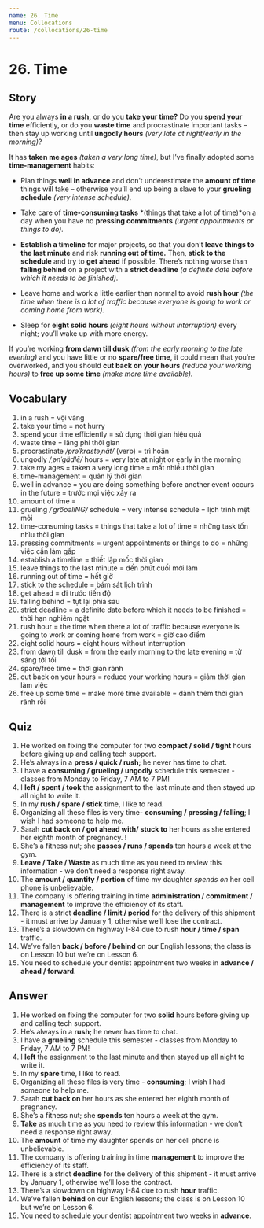 ```yaml
---
name: 26. Time
menu: Collocations
route: /collocations/26-time
---
```


# 26. Time

## Story

Are you always **in a rush,** or do you **take your time?** Do you **spend your time** efficiently, or do you **waste time** and procrastinate important tasks – then stay up working until **ungodly hours** *(very late at night/early in the morning)*?

It has **taken me ages** *(taken a very long time)*, but I’ve finally adopted some **time-management** habits: 

- Plan things **well in advance** and don’t underestimate the **amount of time** things will take – otherwise you’ll end up being a slave to your **grueling schedule** *(very intense schedule).*

- Take care of **time-consuming tasks** *(things that take a lot of time)*on a day when you have no **pressing commitments** *(urgent appointments or things to do).*

- **Establish a timeline** for major projects, so that you don’t **leave things to the last minute** and risk **running out of time.** Then, **stick to the schedule** and try to **get ahead** if possible. There’s nothing worse than **falling behind** on a project with a **strict deadline** *(a definite date before which it needs to be finished).*

- Leave home and work a little earlier than normal to avoid **rush hour** *(the time when there is a lot of traffic because everyone is going to work or coming home from work).*
- Sleep for **eight solid hours** *(eight hours without interruption)* every night; you’ll wake up with more energy. 

If you’re working **from dawn till dusk** *(from the early morning to the late evening)* and you have little or no **spare/free time,** it could mean that you’re overworked, and you should **cut back on your hours** *(reduce your working hours)* to **free up some time** *(make more time available).*

## Vocabulary

1. in a rush = vội vàng 
2. take your time = not hurry
3. spend your time efficiently = sử dụng thời gian hiệu quả
4. waste time = lãng phí thời gian
5. procrastinate _/prəˈkrastəˌnāt/_  (verb) = trì hoãn 
6. ungodly _/ˌənˈgädlē/_ hours = very late at night or early in the morning
7. take my ages = taken a very long time = mất nhiều thời gian
8. time-management = quản lý thời gian
9. well in advance = you are doing something before another event occurs in the future = trước mọi việc xảy ra
10. amount of time = 
11. grueling _/ˈgro͞oəliNG/_ schedule = very intense schedule = lịch trình mệt mỏi
12. time-consuming tasks = things that take a lot of time = những task tốn nhìu thời gian
13. pressing commitments = urgent appointments or things to do = những việc cần làm gấp
14. establish a timeline = thiết lập mốc thời gian
15. leave things to the last minute = đến phút cuối mới làm
16. running out of time = hết giờ
17. stick to the schedule = bám sát lịch trình
18. get ahead = đi trước tiến độ
19. falling behind = tụt lại phía sau
20. strict deadline = a definite date before which it needs to be finished = thời hạn nghiêm ngặt
21. rush hour = the time when there a lot of traffic because everyone is going to work or coming home from work = giờ cao điểm
22. eight solid hours = eight hours without interruption 
23. from dawn till dusk = from the early morning to the late evening = từ sáng tới tối
24. spare/free time = thời gian rảnh
25. cut back on your hours = reduce your working hours = giảm thời gian làm việc
26. free up some time = make more time available = dành thêm thời gian rãnh rỗi

## Quiz

1. He worked on fixing the computer for two **compact / solid / tight** hours before giving up and calling tech support. 
2. He’s always in a **press / quick / rush;** he never has time to chat. 
3. I have a **consuming / grueling / ungodly** schedule this semester - classes from Monday to Friday, 7 AM to 7 PM! 
4. I **left / spent / took** the assignment to the last minute and then stayed up all night to write it. 
5. In my **rush / spare / stick** time, I like to read. 
6. Organizing all these files is very time- **consuming / pressing / falling**; I wish I had someone to help me. 
7. Sarah **cut back on / got ahead with/ stuck to** her hours as she entered her eighth month of pregnancy. !
8. She’s a fitness nut; she **passes / runs / spends** ten hours a week at the gym. 
9. **Leave / Take / Waste** as much time as you need to review this information - we don’t need a response right away. 
10. The **amount / quantity / portion** of time my daughter *spends on* her cell phone is unbelievable. 
11. The company is offering training in time **administration / commitment / management** to improve the efficiency of its staff. 
12. There is a strict **deadline / limit / period** for the delivery of this shipment - it must arrive by January 1, otherwise we’ll lose the contract. 
13. There’s a slowdown on highway I-84 due to rush **hour / time / span** traffic. 
14. We’ve fallen **back / before / behind** on our English lessons; the class is on Lesson 10 but we’re on Lesson 6. 
15. You need to schedule your dentist appointment two weeks in **advance / ahead / forward**. 

## Answer

1. He worked on fixing the computer for two **solid** hours before giving up and calling tech support. 
2. He’s always in a **rush;** he never has time to chat. 
3. I have a **grueling** schedule this semester - classes from Monday to Friday, 7 AM to 7 PM! 
4. I **left** the assignment to the last minute and then stayed up all night to write it. 
5. In my **spare** time, I like to read. 
6. Organizing all these files is very time - **consuming**; I wish I had someone to help me. 
7. Sarah **cut back on** her hours as she entered her eighth month of pregnancy. 
8. She’s a fitness nut; she **spends** ten hours a week at the gym. 
9. **Take** as much time as you need to review this information - we don’t need a response right away. 
10. The **amount** of time my daughter spends on her cell phone is unbelievable. 
11. The company is offering training in time **management** to improve the efficiency of its staff. 
12. There is a strict **deadline** for the delivery of this shipment - it must arrive by January 1, otherwise we’ll lose the contract. 
13. There’s a slowdown on highway I-84 due to rush **hour** traffic. 
14. We’ve fallen **behind** on our English lessons; the class is on Lesson 10 but we’re on Lesson 6. 
15. You need to schedule your dentist appointment two weeks in **advance**. 


